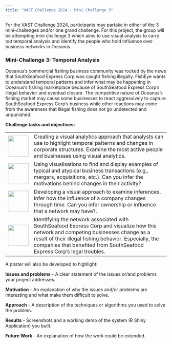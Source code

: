 ```yaml
---
title: "VAST Challenge 2024 - Mini Challenge 3"
---
```


For the VAST Challenge 2024, participants may partake in either of the 3 mini-challenges and/or one grand challenge. For this project, the group will be attempting mini challenge 3 which aims to use visual analysis to carry out temporal analysis and identify the people who hold influence over business networks in Oceanus.

### **Mini-Challenge 3: Temporal Analysis**

Oceanus’s commercial fishing business community was rocked by the news that SouthSeafood Express Corp was caught fishing illegally. FishEye wants to understand temporal patterns and infer what may be happening in Oceanus’s fishing marketplace because of SouthSeafood Express Corp’s illegal behavior and eventual closure. The competitive nature of Oceanus’s fishing market may cause some businesses to react aggressively to capture SouthSeafood Express Corp’s business while other reactions may come from the awareness that illegal fishing does not go undetected and unpunished.

**Challenge tasks and objectives:**

|                                    |                                                                                                                                                                                                    |
|:----------------------------------:|----------------------------------------------------------------------------------------------------------------------------------------------------------------------------------------------------|
| ![](images/1.png){width="65"} | Creating a visual analytics approach that analysts can use to highlight temporal patterns and changes in corporate structures. Examine the most active people and businesses using visual analytics.                                                                                                  |
| ![](images/2.png){width="65"} | Using visualisations to find and display examples of typical and atypical business transactions (e.g., mergers, acquisitions, etc.). Can you infer the motivations behind changes in their activity?                                                                    |
| ![](images/3.png){width="65"} | Developing a visual approach to examine inferences. Infer how the influence of a company changes through time. Can you infer ownership or influence that a network may have?.                                                                           |
| ![](images/4.png){width="65"} | Identifying the network associated with SouthSeafood Express Corp and visualize how this network and competing businesses change as a result of their illegal fishing behavior. Especially, the companies that benefited from SouthSeafood Express Corp's legal troubles.   |

A poster will also be developed to highlight:

**Issues and problems** - A clear statement of the issues or/and problems your project addresses.

**Motivation** - An explanation of why the issues and/or problems are interesting and what make them difficult to solve.

**Approach** - A description of the techniques or algorithms you used to solve the problem.

**Results** - Screenshots and a working demo of the system (R Shiny Application) you built.

**Future Work** - An explanation of how the work could be extended.